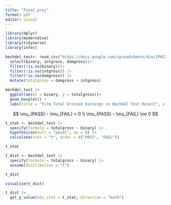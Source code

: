 ```yaml
---
title: "final_proj"
format: pdf
editor: visual
---
```


```r
library(dplyr)
library(moderndive)
library(tidyverse)
library(infer)
```

```r
bechdel_test<- read_csv("https://docs.google.com/spreadsheets/d/e/2PACX-1vTWRU0Gw709mILtOtlhk7T_tsRrYf6GGefAACs6kbUz33OFQsjK_K34XO1KJ5TM3MK1plSbJXIh_9n2/pub?output=csv") |> 
  select(binary, intgross, domgross)|>
  filter(!is.na(binary))|>
  filter(!is.na(intgross)) |>
  filter(!is.na(domgross)) |>
  mutate(totalgross = domgross + intgross)
```

```r
bechdel_test |>
  ggplot(aes(x = binary, y = totalgross))+
  geom_boxplot() + 
  labs(title = "Film Total Grossed Earnings vs Bechdel Test Result", x = "Bechdel Test Result", y = "Total Gross Earnings")
```

$$
\mu_{PASS} - \mu_{FAIL} = 0 \\
\mu_{PASS} - \mu_{FAIL} \ne 0
$$

```r
t_stat <- bechdel_test |>
  specify(formula = totalgross ~ binary) |>
  hypothesise(null = "point", mu = 0) |>
  calculate(stat = "t", order = c("PASS", "FAIL"))

t_stat
```

```r
t_dist <- bechdel_test |>
  specify(formula = totalgross ~ binary) |>
  assume(distribution = "t")

t_dist
```

```r
visualise(t_dist)
```

```r
t_dist |>
  get_p_value(obs_stat = t_stat, direction = "both")
```
